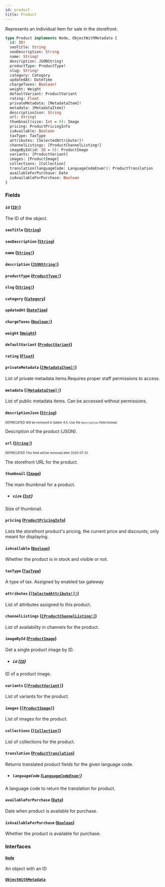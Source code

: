 ```yaml
---
id: product
title: Product
---
```


Represents an individual item for sale in the storefront.

```graphql
type Product implements Node, ObjectWithMetadata {
  id: ID!
  seoTitle: String
  seoDescription: String
  name: String!
  description: JSONString!
  productType: ProductType!
  slug: String!
  category: Category
  updatedAt: DateTime
  chargeTaxes: Boolean!
  weight: Weight
  defaultVariant: ProductVariant
  rating: Float
  privateMetadata: [MetadataItem]!
  metadata: [MetadataItem]!
  descriptionJson: String
  url: String!
  thumbnail(size: Int = 0): Image
  pricing: ProductPricingInfo
  isAvailable: Boolean
  taxType: TaxType
  attributes: [SelectedAttribute!]!
  channelListings: [ProductChannelListing!]
  imageById(id: ID = 0): ProductImage
  variants: [ProductVariant]
  images: [ProductImage]
  collections: [Collection]
  translation(languageCode: LanguageCodeEnum!): ProductTranslation
  availableForPurchase: Date
  isAvailableForPurchase: Boolean
}
```

### Fields

#### `id` ([`ID!`](/developer/api-reference/scalars/id.mdx))

The ID of the object.

#### `seoTitle` ([`String`](/developer/api-reference/scalars/string.mdx))

#### `seoDescription` ([`String`](/developer/api-reference/scalars/string.mdx))

#### `name` ([`String!`](/developer/api-reference/scalars/string.mdx))

#### `description` ([`JSONString!`](/developer/api-reference/scalars/json-string.mdx))

#### `productType` ([`ProductType!`](/developer/api-reference/objects/product-type.mdx))

#### `slug` ([`String!`](/developer/api-reference/scalars/string.mdx))

#### `category` ([`Category`](/developer/api-reference/objects/category.mdx))

#### `updatedAt` ([`DateTime`](/developer/api-reference/scalars/date-time.mdx))

#### `chargeTaxes` ([`Boolean!`](/developer/api-reference/scalars/boolean.mdx))

#### `weight` ([`Weight`](/developer/api-reference/objects/weight.mdx))

#### `defaultVariant` ([`ProductVariant`](/developer/api-reference/objects/product-variant.mdx))

#### `rating` ([`Float`](/developer/api-reference/scalars/float.mdx))

#### `privateMetadata` ([`[MetadataItem]!`](/developer/api-reference/objects/metadata-item.mdx))

List of private metadata items.Requires proper staff permissions to access.

#### `metadata` ([`[MetadataItem]!`](/developer/api-reference/objects/metadata-item.mdx))

List of public metadata items. Can be accessed without permissions.

#### `descriptionJson` ([`String`](/developer/api-reference/scalars/string.mdx))

<sub><sup><span className="deprecatedTag">DEPRECATED</span> Will be removed in Saleor 4.0. Use the `description` field instead.</sup></sub>

Description of the product (JSON).

#### `url` ([`String!`](/developer/api-reference/scalars/string.mdx))

<sub><sup><span className="deprecatedTag">DEPRECATED</span> This field will be removed after 2020-07-31.</sup></sub>

The storefront URL for the product.

#### `thumbnail` ([`Image`](/developer/api-reference/objects/image.mdx))

The main thumbnail for a product.

- ##### `size` ([`Int`](/developer/api-reference/scalars/int.mdx))

Size of thumbnail.

#### `pricing` ([`ProductPricingInfo`](/developer/api-reference/objects/product-pricing-info.mdx))

Lists the storefront product's pricing, the current price and discounts, only meant for displaying.

#### `isAvailable` ([`Boolean`](/developer/api-reference/scalars/boolean.mdx))

Whether the product is in stock and visible or not.

#### `taxType` ([`TaxType`](/developer/api-reference/objects/tax-type.mdx))

A type of tax. Assigned by enabled tax gateway

#### `attributes` ([`[SelectedAttribute!]!`](/developer/api-reference/objects/selected-attribute.mdx))

List of attributes assigned to this product.

#### `channelListings` ([`[ProductChannelListing!]`](/developer/api-reference/objects/product-channel-listing.mdx))

List of availability in channels for the product.

#### `imageById` ([`ProductImage`](/developer/api-reference/objects/product-image.mdx))

Get a single product image by ID.

- ##### `id` ([`ID`](/developer/api-reference/scalars/id.mdx))

ID of a product image.

#### `variants` ([`[ProductVariant]`](/developer/api-reference/objects/product-variant.mdx))

List of variants for the product.

#### `images` ([`[ProductImage]`](/developer/api-reference/objects/product-image.mdx))

List of images for the product.

#### `collections` ([`[Collection]`](/developer/api-reference/objects/collection.mdx))

List of collections for the product.

#### `translation` ([`ProductTranslation`](/developer/api-reference/objects/product-translation.mdx))

Returns translated product fields for the given language code.

- ##### `languageCode` ([`LanguageCodeEnum!`](/developer/api-reference/enums/language-code-enum.mdx))

A language code to return the translation for product.

#### `availableForPurchase` ([`Date`](/developer/api-reference/scalars/date.mdx))

Date when product is available for purchase.

#### `isAvailableForPurchase` ([`Boolean`](/developer/api-reference/scalars/boolean.mdx))

Whether the product is available for purchase.

### Interfaces

#### [`Node`](/developer/api-reference/interfaces/node.mdx)

An object with an ID

#### [`ObjectWithMetadata`](/developer/api-reference/interfaces/object-with-metadata.mdx)
